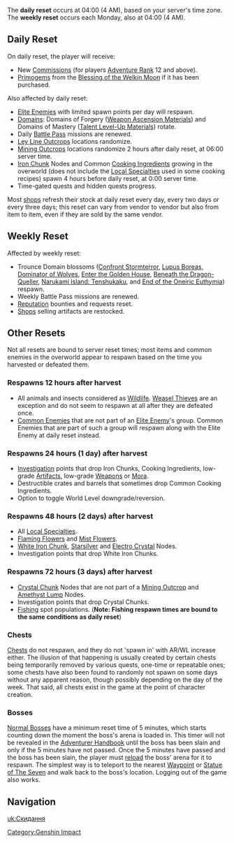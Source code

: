 {{Stub|Information regarding timers and respawns need verification and appropriate citations.}}
The '''daily reset''' occurs at 04:00 (4 AM), based on your server's time zone. The '''weekly reset''' occurs each Monday, also at 04:00 (4 AM).

{{Reset}}

==Daily Reset==
On daily reset, the player will receive:

*New [[Commissions]] (for players [[Adventure Rank]] 12 and above).
*[[Primogem]]s from the [[Blessing of the Welkin Moon]] if it has been purchased.

Also affected by daily reset:

*[[Elite Enemies]] with limited spawn points per day will respawn.
*[[Domains]]: Domains of Forgery ([[Weapon Ascension Materials]]) and Domains of Mastery ([[Talent Level-Up Materials]]) rotate.
*Daily [[Battle Pass]] missions are renewed.
*[[Ley Line Outcrops]] locations randomize.
*[[Mining Outcrops]] locations randomize 2 hours after daily reset, at 06:00 server time.
*[[Iron Chunk]] Nodes and Common [[:Category:Cooking Ingredients|Cooking Ingredients]] growing in the overworld (does not include the [[Local Specialties]] used in some cooking recipes) spawn 4 hours before daily reset, at 0:00 server time.
*Time-gated quests and hidden quests progress.

Most [[shops]] refresh their stock at daily reset every day, every two days or every three days; this reset can vary from vendor to vendor but also from item to item, even if they are sold by the same vendor.

==Weekly Reset==
Affected by weekly reset:

*Trounce Domain blossoms ([[Confront Stormterror]], [[Wolf of the North Challenge|Lupus Boreas, Dominator of Wolves]], [[Enter the Golden House]], [[Beneath the Dragon-Queller]], [[Narukami Island: Tenshukaku]], and [[End of the Oneiric Euthymia]]) respawn.
*Weekly Battle Pass missions are renewed.
*[[Reputation]] bounties and requests reset.
*[[Shops]] selling artifacts are restocked.

==Other Resets==
Not all resets are bound to server reset times; most items and common enemies in the overworld appear to respawn based on the time you harvested or defeated them.

===Respawns 12 hours after harvest===
*All animals and insects considered as [[Wildlife]]. [[Weasel Thieves]] are an exception and do not seem to respawn at all after they are defeated once.
*[[Common Enemies]] that are not part of an [[Elite Enemies|Elite Enemy]]'s group. Common Enemies that are part of such a group will respawn along with the Elite Enemy at daily reset instead.

===Respawns 24 hours (1 day) after harvest===
*[[Investigation]] points that drop Iron Chunks, Cooking Ingredients, low-grade [[Artifacts]], low-grade [[Weapons]] or [[Mora]].
*Destructible crates and barrels that sometimes drop Common Cooking Ingredients.
*Option to toggle World Level downgrade/reversion.

===Respawns 48 hours (2 days) after harvest===
*All [[Local Specialties]].
*[[Flaming Flower Stamen|Flaming Flowers]] and [[Mist Flower Corolla|Mist Flowers]].
*[[White Iron Chunk]], [[Starsilver]] and [[Electro Crystal]] Nodes.
*Investigation points that drop White Iron Chunks.

===Respawns 72 hours (3 days) after harvest===
*[[Crystal Chunk]] Nodes that are not part of a [[Mining Outcrop]] and [[Amethyst Lump]] Nodes.
*Investigation points that drop Crystal Chunks.
*[[Fishing]] spot populations. ('''Note: Fishing respawn times are bound to the same conditions as daily reset''')

===Chests===
{{Main|Chests}}
[[Chests]] do not respawn, and they do not 'spawn in' with AR/WL increase either. The illusion of that happening is usually created by certain chests being temporarily removed by various quests, one-time or repeatable ones; some chests have also been found to randomly not spawn on some days without any apparent reason, though possibly depending on the day of the week. That said, all chests exist in the game at the point of character creation.

===Bosses===
{{Main|Bosses}}
[[Normal Bosses]] have a minimum reset time of 5 minutes, which starts counting down the moment the boss's arena is loaded in. This timer will not be revealed in the [[Adventurer Handbook]] until the boss has been slain and only if the 5 minutes have not passed. Once the 5 minutes have passed and the boss has been slain, the player must [[Loading Screen|reload]] the boss' arena for it to respawn. The simplest way is to teleport to the nearest [[Teleport Waypoints|Waypoint]] or [[Statue of The Seven]] and walk back to the boss's location. Logging out of the game also works.

==Navigation==
{{Genshin Navbox}}

[[uk:Скидання]]
[[Category:Genshin Impact]]
